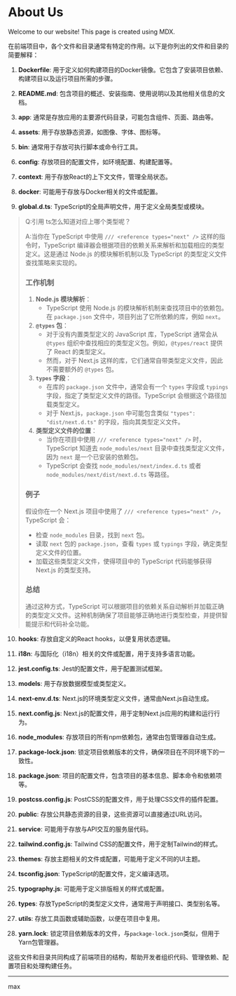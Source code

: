 
# About Us

Welcome to our website! This page is created using MDX.

<MDXComponents>
  在前端项目中，各个文件和目录通常有特定的作用。以下是你列出的文件和目录的简要解释：

1. **Dockerfile**: 用于定义如何构建项目的Docker镜像。它包含了安装项目依赖、构建项目以及运行项目所需的步骤。

2. **README.md**: 包含项目的概述、安装指南、使用说明以及其他相关信息的文档。

3. **app**: 通常是存放应用的主要源代码目录，可能包含组件、页面、路由等。

4. **assets**: 用于存放静态资源，如图像、字体、图标等。

5. **bin**: 通常用于存放可执行脚本或命令行工具。

6. **config**: 存放项目的配置文件，如环境配置、构建配置等。

7. **context**: 用于存放React的上下文文件，管理全局状态。

8. **docker**: 可能用于存放与Docker相关的文件或配置。

9. **global.d.ts**: TypeScript的全局声明文件，用于定义全局类型或模块。

> Q:引用<reference types="next" /> ts怎么知道对应上哪个类型呢？
>
> A:当你在 TypeScript 中使用 `/// <reference types="next" />` 这样的指令时，TypeScript 编译器会根据项目的依赖关系来解析和加载相应的类型定义。这是通过 Node.js 的模块解析机制以及 TypeScript 的类型定义文件查找策略来实现的。
>
> ### 工作机制
>
> 1. **Node.js 模块解析**：
>    - TypeScript 使用 Node.js 的模块解析机制来查找项目中的依赖包。在 `package.json` 文件中，项目列出了它所依赖的库，例如 `next`。
> 2. **`@types` 包**：
>    - 对于没有内置类型定义的 JavaScript 库，TypeScript 通常会从 `@types` 组织中查找相应的类型定义包。例如，`@types/react` 提供了 React 的类型定义。
>    - 然而，对于 Next.js 这样的库，它们通常自带类型定义文件，因此不需要额外的 `@types` 包。
> 3. **`types` 字段**：
>    - 在库的 `package.json` 文件中，通常会有一个 `types` 字段或 `typings` 字段，指定了类型定义文件的路径。TypeScript 会根据这个路径加载类型定义。
>    - 对于 Next.js，`package.json` 中可能包含类似 `"types": "dist/next.d.ts"` 的字段，指向其类型定义文件。
> 4. **类型定义文件的位置**：
>    - 当你在项目中使用 `/// <reference types="next" />` 时，TypeScript 知道去 `node_modules/next` 目录中查找类型定义文件，因为 `next` 是一个已安装的依赖包。
>    - TypeScript 会查找 `node_modules/next/index.d.ts` 或者 `node_modules/next/dist/next.d.ts` 等路径。
>
> ### 例子
>
> 假设你在一个 Next.js 项目中使用了 `/// <reference types="next" />`，TypeScript 会：
>
> - 检查 `node_modules` 目录，找到 `next` 包。
> - 读取 `next` 包的 `package.json`，查看 `types` 或 `typings` 字段，确定类型定义文件的位置。
> - 加载这些类型定义文件，使得项目中的 TypeScript 代码能够获得 Next.js 的类型支持。
>
> ### 总结
>
> 通过这种方式，TypeScript 可以根据项目的依赖关系自动解析并加载正确的类型定义文件。这种机制确保了项目能够正确地进行类型检查，并提供智能提示和代码补全功能。

10. **hooks**: 存放自定义的React hooks，以便复用状态逻辑。

11. **i18n**: 与国际化（i18n）相关的文件或配置，用于支持多语言功能。

12. **jest.config.ts**: Jest的配置文件，用于配置测试框架。

13. **models**: 用于存放数据模型或类型定义。

14. **next-env.d.ts**: Next.js的环境类型定义文件，通常由Next.js自动生成。

15. **next.config.js**: Next.js的配置文件，用于定制Next.js应用的构建和运行行为。

16. **node_modules**: 存放项目的所有npm依赖包，通常由包管理器自动生成。

17. **package-lock.json**: 锁定项目依赖版本的文件，确保项目在不同环境下的一致性。

18. **package.json**: 项目的配置文件，包含项目的基本信息、脚本命令和依赖项等。

19. **postcss.config.js**: PostCSS的配置文件，用于处理CSS文件的插件配置。

20. **public**: 存放公共静态资源的目录，这些资源可以直接通过URL访问。

21. **service**: 可能用于存放与API交互的服务层代码。

22. **tailwind.config.js**: Tailwind CSS的配置文件，用于定制Tailwind的样式。

23. **themes**: 存放主题相关的文件或配置，可能用于定义不同的UI主题。

24. **tsconfig.json**: TypeScript的配置文件，定义编译选项。

25. **typography.js**: 可能用于定义排版相关的样式或配置。

26. **types**: 存放TypeScript的类型定义文件，通常用于声明接口、类型别名等。

27. **utils**: 存放工具函数或辅助函数，以便在项目中复用。

28. **yarn.lock**: 锁定项目依赖版本的文件，与`package-lock.json`类似，但用于Yarn包管理器。

这些文件和目录共同构成了前端项目的结构，帮助开发者组织代码、管理依赖、配置项目和处理构建任务。

---

max

</MDXComponents>
